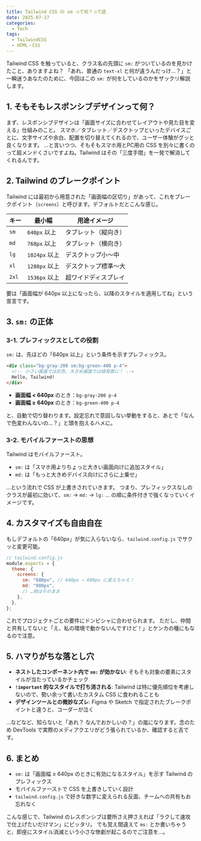 ```yaml
---
title: Tailwind CSS の sm って何？って話
date: 2025-07-17
categories:
  - Tech
tags:
  - TailwindCSS
  - HTML・CSS
---
```


Tailwind CSS を触っていると、クラス名の先頭に `sm:` がついているのを見かけたこと、ありますよね？
「あれ、普通の `text-xl` と何が違うんだっけ…？」と一瞬迷うあなたのために、今回はこの `sm:` が何をしているのかをザックリ解説します。

## 1. そもそもレスポンシブデザインって何？

まず、レスポンシブデザインは「画面サイズに合わせてレイアウトや見た目を変える」仕組みのこと。
スマホ／タブレット／デスクトップといったデバイスごとに、文字サイズや余白、配置を切り替えてくれるので、ユーザー体験がグッと良くなります。
…と言いつつ、そもそもスマホ用とPC用の CSS を別々に書くのって超メンドくさいですよね。Tailwind はその「三度手間」を一発で解消してくれるんです。

## 2. Tailwind のブレークポイント

Tailwind には最初から用意された「画面幅の区切り」があって、これをブレークポイント（`screens`）と呼びます。デフォルトだとこんな感じ。

| キー  | 最小幅        | 用途イメージ         |
| ----- | ------------- | -------------------- |
| `sm`  | `640px` 以上  | タブレット（縦向き） |
| `md`  | `768px` 以上  | タブレット（横向き） |
| `lg`  | `1024px` 以上 | デスクトップ小〜中   |
| `xl`  | `1280px` 以上 | デスクトップ標準〜大 |
| `2xl` | `1536px` 以上 | 超ワイドディスプレイ |

要は「画面幅が 640px 以上になったら、以降のスタイルを適用してね」という宣言です。

## 3. `sm:` の正体

### 3-1. プレフィックスとしての役割

`sm:` は、先ほどの「640px 以上」という条件を示すプレフィックス。

```html
<div class="bg-gray-200 sm:bg-green-400 p-4">
  <!-- 小さい画面では灰色、大きめ画面では緑背景に！ -->
  Hello, Tailwind!
</div>
```

- **画面幅 < 640px** のとき：`bg-gray-200 p-4`
- **画面幅 ≥ 640px** のとき：`bg-green-400 p-4`

と、自動で切り替わります。設定忘れで意図しない挙動をすると、あとで「なんで色変わんないの…？」と頭を抱えるハメに。

### 3-2. モバイルファーストの思想

Tailwind はモバイルファースト。

- `sm:` は「スマホ用よりちょっと大きい画面向けに追加スタイル」
- `md:` は「もっと大きめデバイス向けにさらに上乗せ」

…という流れで CSS が上書きされていきます。
つまり、プレフィックスなしのクラスが最初に効いて、`sm:` → `md:` → `lg:` … の順に条件付きで強くなっていくイメージです。

## 4. カスタマイズも自由自在

もしデフォルトの「640px」が気に入らないなら、`tailwind.config.js` でサクッと変更可能。

```js
// tailwind.config.js
module.exports = {
  theme: {
    screens: {
      sm: "600px", // 640px → 600px に変えちゃえ！
      md: "800px",
      // …他はそのまま
    },
  },
};
```

これでプロジェクトごとの要件にドンピシャに合わせられます。
ただし、仲間と共有してないと「え、私の環境で動かないんですけど！」とケンカの種にもなるので注意。

## 5. ハマりがちな落とし穴

- **ネストしたコンポーネント内で `sm:` が効かない**: そもそも対象の要素にスタイルが当たっているかチェック
- **`!important` 的なスタイルで打ち消される**: Tailwind は特に優先順位を考慮しないので、勢い余って書いたカスタム CSS に食われることも
- **デザインツールとの微妙なズレ**: Figma や Sketch で指定されたブレークポイントと違うと、コーダーが泣く

…などなど、知らないと「あれ？ なんでおかしいの？」の嵐になります。念のため DevTools で実際のメディアクエリがどう張られているか、確認すると吉です。

## 6. まとめ

- `sm:` は「画面幅 ≥ 640px のときに有効になるスタイル」を示す Tailwind のプレフィックス
- モバイルファーストで CSS を上書きしていく設計
- `tailwind.config.js` で好きな数字に変えられる反面、チームへの共有もお忘れなく

こんな感じで、Tailwind のレスポンシブは要所さえ押さえれば「ラクして速攻で仕上げたいだけマン」にピッタリ。
でも覚え間違えて `ms:` とか書いちゃうと、即座にスタイル消滅という小さな惨劇が起こるのでご注意を…。
